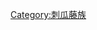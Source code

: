 {{clade|style=font-size:90%;
|label1=[[刺瓜藤族]] Sicyoeae
|1={{clade
   |1={{clade
      |2=[[栓皮瓜属]] ''Nothoalsomitra''
      |1={{clade
         |2=[[油渣果属]] ''Hodgsonia''
         |1={{clade
            |2={{clade
               |1=[[刺囊瓜属]] ''Echinocystis''
               |2=[[苦蓬壶属]] ''Marah''
               }}
            |1={{clade
               |1={{clade
                  |1=[[香脂瓜属]] ''Echinopepon''
                  |2=[[山石瓜属]] ''Frantzia''
                  }}
               |2={{clade
                  |1=[[辣子瓜属]] ''Cyclanthera''
                  |2=[[猴喷瓜属]] ''Hanburia''
                  }}
               |3=[[刺果瓜属]] ''Sicyos''
               }}
            }}
         }}
      }}
   |2={{clade
      |2=[[番栝楼属]] ''Linnaeosicyos''
      |1={{clade
         |1=[[丝瓜属]] ''Luffa''
         |2=[[栝蔞屬]] ''Trichosanthes''
         }}
      }}
   }}
}}<noinclude>

[[Category:刺瓜藤族]]
</noinclude>